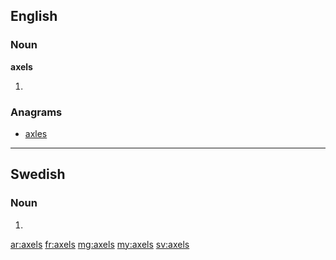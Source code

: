 ==English==

===Noun===
'''axels'''

# {{plural of|axel}}

===Anagrams===
* [[axles#English|axles]]

----

==Swedish==

===Noun===
{{head|sv|noun form}}

# {{sv-noun-form-indef-gen|axel}}

[[ar:axels]]
[[fr:axels]]
[[mg:axels]]
[[my:axels]]
[[sv:axels]]